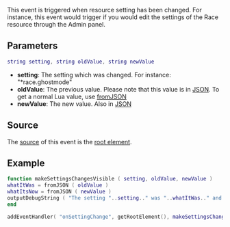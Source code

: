  
{{Server event}}
This event is triggered when resource setting has been changed. For instance, this event would trigger if you would edit the settings of the Race resource through the Admin panel.

==Parameters==
<syntaxhighlight lang="lua">
string setting, string oldValue, string newValue
</syntaxhighlight> 

*'''setting''': The setting which was changed. For instance: "*race.ghostmode"
*'''oldValue''': The previous value. Please note that this value is in [[/JSON.md|JSON]]. To get a normal Lua value, use [[/fromJSON.md|fromJSON]]
*'''newValue''': The new value. Also in [[/JSON.md|JSON]]

==Source==
The [[/event_system#Event_source.md|source]] of this event is the [[/root element.md|root element]].

==Example== 
<syntaxhighlight lang="lua">
function makeSettingsChangesVisible ( setting, oldValue, newValue )
whatItWas = fromJSON ( oldValue )
whatItsNow = fromJSON ( newValue )
outputDebugString ( "The setting "..setting.." was "..whatItWas.." and has been changed to "..whatItsNow.."." ) --Making the setting change visible in debug (use /debugscript [number] to see it)
end

addEventHandler( "onSettingChange", getRootElement(), makeSettingsChangesVisible ) --adding the event
</syntaxhighlight>

{{See also/Server event|Server events}}